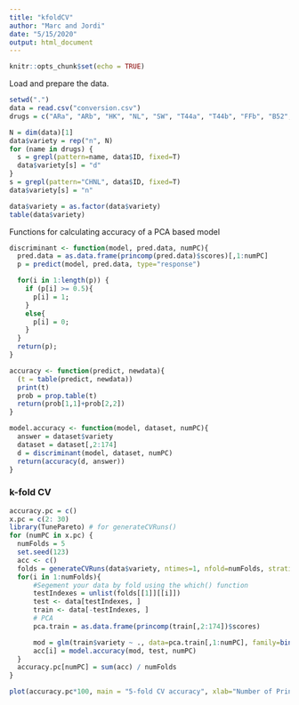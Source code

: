 ```yaml
---
title: "kfoldCV"
author: "Marc and Jordi"
date: "5/15/2020"
output: html_document
---
```


```r
knitr::opts_chunk$set(echo = TRUE)
```
Load and prepare the data.
```r
setwd(".")
data = read.csv("conversion.csv")
drugs = c("ARa", "ARb", "HK", "NL", "SW", "T44a", "T44b", "FFb", "B52", "PM", "BB", "BS", "FFa", "HMW", "HA", "SWA", "MS", "RI")

N = dim(data)[1]
data$variety = rep("n", N)
for (name in drugs) {
  s = grepl(pattern=name, data$ID, fixed=T)
  data$variety[s] = "d"
}
s = grepl(pattern="CHNL", data$ID, fixed=T)
data$variety[s] = "n"

data$variety = as.factor(data$variety)
table(data$variety)
```

Functions for calculating accuracy of a PCA based model
```r
discriminant <- function(model, pred.data, numPC){
  pred.data = as.data.frame(princomp(pred.data)$scores)[,1:numPC]
  p = predict(model, pred.data, type="response")

  for(i in 1:length(p)) {
    if (p[i] >= 0.5){
      p[i] = 1;
    }
    else{
      p[i] = 0;
    }
  }
  return(p);
}

accuracy <- function(predict, newdata){
  (t = table(predict, newdata))
  print(t)
  prob = prop.table(t)
  return(prob[1,1]+prob[2,2])
}

model.accuracy <- function(model, dataset, numPC){
  answer = dataset$variety
  dataset = dataset[,2:174]
  d = discriminant(model, dataset, numPC)
  return(accuracy(d, answer))
}
```

### k-fold CV

```r
accuracy.pc = c()
x.pc = c(2: 30)
library(TunePareto) # for generateCVRuns()
for (numPC in x.pc) {
  numFolds = 5
  set.seed(123)
  acc <- c()
  folds = generateCVRuns(data$variety, ntimes=1, nfold=numFolds, stratified=TRUE)
  for(i in 1:numFolds){
      #Segement your data by fold using the which() function
      testIndexes = unlist(folds[[1]][[i]])
      test <- data[testIndexes, ]
      train <- data[-testIndexes, ]
      # PCA
      pca.train = as.data.frame(princomp(train[,2:174])$scores)

      mod = glm(train$variety ~ ., data=pca.train[,1:numPC], family=binomial(link="logit"))
      acc[i] = model.accuracy(mod, test, numPC)
  }
  accuracy.pc[numPC] = sum(acc) / numFolds
}
```

```r
plot(accuracy.pc*100, main = "5-fold CV accuracy", xlab="Number of Principal Components used", ylab = "Test accuracy (%)", type= "b")
```
